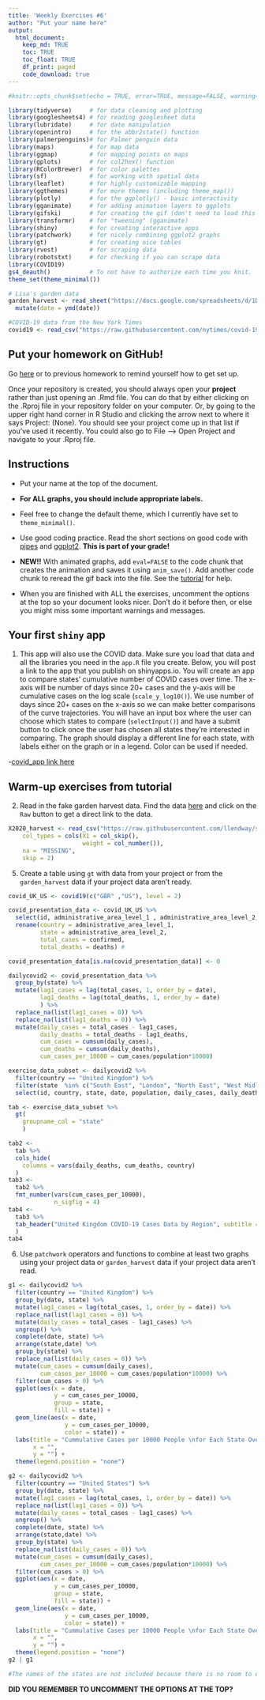 ```yaml
---
title: 'Weekly Exercises #6'
author: "Put your name here"
output: 
  html_document:
    keep_md: TRUE
    toc: TRUE
    toc_float: TRUE
    df_print: paged
    code_download: true
---
```



```r
#knitr::opts_chunk$set(echo = TRUE, error=TRUE, message=FALSE, warning=FALSE)
```

```r
library(tidyverse)     # for data cleaning and plotting
library(googlesheets4) # for reading googlesheet data
library(lubridate)     # for date manipulation
library(openintro)     # for the abbr2state() function
library(palmerpenguins)# for Palmer penguin data
library(maps)          # for map data
library(ggmap)         # for mapping points on maps
library(gplots)        # for col2hex() function
library(RColorBrewer)  # for color palettes
library(sf)            # for working with spatial data
library(leaflet)       # for highly customizable mapping
library(ggthemes)      # for more themes (including theme_map())
library(plotly)        # for the ggplotly() - basic interactivity
library(gganimate)     # for adding animation layers to ggplots
library(gifski)        # for creating the gif (don't need to load this library every time,but need it installed)
library(transformr)    # for "tweening" (gganimate)
library(shiny)         # for creating interactive apps
library(patchwork)     # for nicely combining ggplot2 graphs  
library(gt)            # for creating nice tables
library(rvest)         # for scraping data
library(robotstxt)     # for checking if you can scrape data
library(COVID19)
gs4_deauth()           # To not have to authorize each time you knit.
theme_set(theme_minimal())
```

```r
# Lisa's garden data
garden_harvest <- read_sheet("https://docs.google.com/spreadsheets/d/1DekSazCzKqPS2jnGhKue7tLxRU3GVL1oxi-4bEM5IWw/edit?usp=sharing") %>% 
  mutate(date = ymd(date))

#COVID-19 data from the New York Times
covid19 <- read_csv("https://raw.githubusercontent.com/nytimes/covid-19-data/master/us-states.csv")

```

## Put your homework on GitHub!

Go [here](https://github.com/llendway/github_for_collaboration/blob/master/github_for_collaboration.md) or to previous homework to remind yourself how to get set up. 

Once your repository is created, you should always open your **project** rather than just opening an .Rmd file. You can do that by either clicking on the .Rproj file in your repository folder on your computer. Or, by going to the upper right hand corner in R Studio and clicking the arrow next to where it says Project: (None). You should see your project come up in that list if you've used it recently. You could also go to File --> Open Project and navigate to your .Rproj file. 

## Instructions

* Put your name at the top of the document. 

* **For ALL graphs, you should include appropriate labels.** 

* Feel free to change the default theme, which I currently have set to `theme_minimal()`. 

* Use good coding practice. Read the short sections on good code with [pipes](https://style.tidyverse.org/pipes.html) and [ggplot2](https://style.tidyverse.org/ggplot2.html). **This is part of your grade!**

* **NEW!!** With animated graphs, add `eval=FALSE` to the code chunk that creates the animation and saves it using `anim_save()`. Add another code chunk to reread the gif back into the file. See the [tutorial](https://animation-and-interactivity-in-r.netlify.app/) for help. 

* When you are finished with ALL the exercises, uncomment the options at the top so your document looks nicer. Don't do it before then, or else you might miss some important warnings and messages.

## Your first `shiny` app 

  1. This app will also use the COVID data. Make sure you load that data and all the libraries you need in the `app.R` file you create. Below, you will post a link to the app that you publish on shinyapps.io. You will create an app to compare states' cumulative number of COVID cases over time. The x-axis will be number of days since 20+ cases and the y-axis will be cumulative cases on the log scale (`scale_y_log10()`). We use number of days since 20+ cases on the x-axis so we can make better comparisons of the curve trajectories. You will have an input box where the user can choose which states to compare (`selectInput()`) and have a submit button to click once the user has chosen all states they're interested in comparing. The graph should display a different line for each state, with labels either on the graph or in a legend. Color can be used if needed. 
  
  -[covid_app link here](https://kthomas54.shinyapps.io/covid_app/)
  
## Warm-up exercises from tutorial

  2. Read in the fake garden harvest data. Find the data [here](https://github.com/llendway/scraping_etc/blob/main/2020_harvest.csv) and click on the `Raw` button to get a direct link to the data. 
  
```r
X2020_harvest <- read_csv("https://raw.githubusercontent.com/llendway/scraping_etc/main/2020_harvest.csv", 
    col_types = cols(X1 = col_skip(), 
                     weight = col_number()), 
    na = "MISSING", 
    skip = 2)
```


  5. Create a table using `gt` with data from your project or from the `garden_harvest` data if your project data aren't ready.
  
```r
covid_UK_US <- covid19(c("GBR" ,"US"), level = 2) 

covid_presentation_data <- covid_UK_US %>% 
  select(id, administrative_area_level_1 , administrative_area_level_2, date, confirmed, deaths, population, latitude, longitude) %>% 
  rename(country = administrative_area_level_1,
         state = administrative_area_level_2,
         total_cases = confirmed,
         total_deaths = deaths) #

covid_presentation_data[is.na(covid_presentation_data)] <- 0

dailycovid2 <- covid_presentation_data %>% 
  group_by(state) %>% 
  mutate(lag1_cases = lag(total_cases, 1, order_by = date),
         lag1_deaths = lag(total_deaths, 1, order_by = date)
         ) %>% 
  replace_na(list(lag1_cases = 0)) %>%
  replace_na(list(lag1_deaths = 0)) %>% 
  mutate(daily_cases = total_cases - lag1_cases,
         daily_deaths = total_deaths - lag1_deaths,
         cum_cases = cumsum(daily_cases),
         cum_deaths = cumsum(daily_deaths),
         cum_cases_per_10000 = cum_cases/population*10000) 

exercise_data_subset <- dailycovid2 %>% 
  filter(country == "United Kingdom") %>% 
  filter(state  %in% c("South East", "London", "North East", "West Midlands", "South West", "East Midlands")) %>% 
  select(id, country, state, date, population, daily_cases, daily_deaths, cum_cases, cum_deaths, cum_cases_per_10000)

tab <- exercise_data_subset %>% 
  gt(
    groupname_col = "state" 
    )

tab2 <- 
  tab %>% 
  cols_hide(
    columns = vars(daily_deaths, cum_deaths, country)
  )
tab3 <- 
  tab2 %>% 
  fmt_number(vars(cum_cases_per_10000), 
             n_sigfig = 4)
tab4 <-
  tab3 %>% 
  tab_header("United Kingdom COVID-19 Cases Data by Region", subtitle = NULL
  )
tab4

```

  
  6. Use `patchwork` operators and functions to combine at least two graphs using your project data or `garden_harvest` data if your project data aren't read.

```r
g1 <- dailycovid2 %>%
  filter(country == "United Kingdom") %>% 
  group_by(date, state) %>% 
  mutate(lag1_cases = lag(total_cases, 1, order_by = date)) %>% 
  replace_na(list(lag1_cases = 0)) %>%
  mutate(daily_cases = total_cases - lag1_cases) %>%    
  ungroup() %>% 
  complete(date, state) %>% 
  arrange(state,date) %>% 
  group_by(state) %>% 
  replace_na(list(daily_cases = 0)) %>% 
  mutate(cum_cases = cumsum(daily_cases),
         cum_cases_per_10000 = cum_cases/population*10000) %>% 
  filter(cum_cases > 0) %>% 
  ggplot(aes(x = date,
             y = cum_cases_per_10000,
             group = state,
             fill = state)) +
  geom_line(aes(x = date,
                y = cum_cases_per_10000,
                color = state)) +
  labs(title = "Cummulative Cases per 10000 People \nfor Each State Over Time in UK",
       x = "",
       y = "") +
  theme(legend.position = "none")

g2 <- dailycovid2 %>%
  filter(country == "United States") %>% 
  group_by(date, state) %>% 
  mutate(lag1_cases = lag(total_cases, 1, order_by = date)) %>% 
  replace_na(list(lag1_cases = 0)) %>%
  mutate(daily_cases = total_cases - lag1_cases) %>%    
  ungroup() %>% 
  complete(date, state) %>% 
  arrange(state,date) %>% 
  group_by(state) %>% 
  replace_na(list(daily_cases = 0)) %>% 
  mutate(cum_cases = cumsum(daily_cases),
         cum_cases_per_10000 = cum_cases/population*10000) %>% 
  filter(cum_cases > 0) %>% 
  ggplot(aes(x = date,
             y = cum_cases_per_10000,
             group = state,
             fill = state)) +
  geom_line(aes(x = date,
                y = cum_cases_per_10000,
                color = state)) +
  labs(title = "Cummulative Cases per 10000 People \nfor Each State Over Time in US",
       x = "",
       y = "") +
  theme(legend.position = "none")
g2 | g1

#The names of the states are not included because there is no room to effectively show the names of the states in the plot. However, the more important message of the plot is still conveyed: there are more people in the US who have contracted COVID, which is likely due to a higher population in the US, but both graphs show very similar trends in the lines meaning the infection rates are similar, just scaled down.
```



  
**DID YOU REMEMBER TO UNCOMMENT THE OPTIONS AT THE TOP?**
